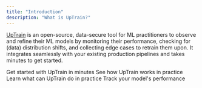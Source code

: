 ```yaml
---
title: "Introduction"
description: "What is UpTrain?"
---
```


[UpTrain](https://uptrain.ai) is an open-source, data-secure tool for ML practitioners to observe and refine their ML models by monitoring their performance, checking for (data) distribution shifts, and collecting edge cases to retrain them upon. It integrates seamlessly with your existing production pipelines and takes minutes to get started.

<CardGroup cols={2}>
  <Card
    title="Quickstart"
    href="/getting-started/quickstart"
    icon="bolt"
    color="#ffbe26"
  >
    Get started with UpTrain in minutes
  </Card>
  <Card
    title="Examples"
    href="/examples/text-summarization"
    icon="cube"
    color="#0081eb"
  >
    See how UpTrain works in practice
  </Card>
  <Card
    title="Key Features"
    href="/getting-started/key-features"
    icon="list"
    color="#b50e0e"
  >
    Learn what can UpTrain do in practice
  </Card>
  <Card
    title="Monitors"
    href="/monitors/concept-drift"
    icon="chart-line-up"
    color="#0fba20"
  >
    Track your model's performance
  </Card>
</CardGroup>
